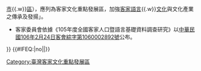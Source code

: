 {{Navbox
  |name       = 臺灣客家文化重點發展區
  |title      = [[臺灣客家文化重點發展區]]
  |image      = [[File:Taiwan Hakka.svg|250px|臺灣客家文化重點發展區]]
  |belowstyle = text-align: left; line-height:1.3em;
  |style      = 
  | listclass = hlist
  |group1     = [[桃園市]]
  | list1     = 
* [[新屋區]]
**  77%
* [[楊梅區]]
**  68%
* [[平鎮區]]
** 59%
* [[龍潭區 (台灣)|龍潭區]]
** 59%
* [[中壢區]]
** 57%
* [[觀音區]]
** 48%
* [[大溪區]]
** 34%
* [[大園區]]<sup>*</sup>
** 26%
  |group2     = [[新竹縣]]
  | list2     = 
* [[橫山鄉]]
** 94%
* [[北埔鄉]]
** 93%
* [[關西鎮_(台灣)|關西鎮]]
** 92%
* [[竹東鎮]]
** 90%
* [[峨眉鄉]]
** 89%
* [[新埔鎮]]
** 88%
* [[芎林鄉]]
** 88%
* [[寶山鄉_(台灣)|寶山鄉]]
** 82%
* [[湖口鄉]]
** 81%
* [[新豐鄉_(台灣)|新豐鄉]]
** 69%
* [[竹北市]]
** 55%
  |group3     = [[新竹市]]
  | list3     = 
* [[東區 (新竹市)|東　區]]
** 37%
* [[香山區]]<sup>*</sup>
** 27%
  |group4     = [[苗栗縣]]
  | list4     = 
* [[公館鄉_(臺灣)|公館鄉]]
** 91%
* [[頭屋鄉]]
** 89%
* [[三灣鄉_(台灣)|三灣鄉]]
** 88%
* [[大湖鄉_(台灣)|大湖鄉]]
** 88%
* [[銅鑼鄉]]
** 87%
* [[苗栗市]]
** 87%
* [[南庄鄉_(台灣)|南-{庄}-鄉]]
**  82%
* [[三義鄉_(台灣)|三義鄉]]
** 81%
* [[獅潭鄉]]
** 79%
* [[卓蘭鎮]]
** 79%
* [[頭份市]]
** 78%
* [[造橋鄉]]
** 77%
* [[西湖鄉_(台灣)|西湖鄉]]
** 76%
* [[泰安鄉]]
** 41%
* [[竹南鎮]]
** 38%
* [[通霄鎮]]
** 33%
* [[苑裡鎮]]<sup>*</sup>
** 30%
* [[後龍鎮_(台灣)|後龍鎮]]<sup>*</sup>
** 29%
  |group5     = [[臺中市]]
  | list5     = 
* [[東勢區]]
** 77%
* [[石岡區]]
** 46%
* [[新社區]]
** 45%
* [[和平區 (台灣)|和平區]]
** 34%
* [[豐原區]]<sup>*</sup>
** 27%
  |group6     = [[南投縣]]
  | list6     = 
* [[國姓鄉]]
** 58%
* [[水里鄉]]<sup>*</sup>
** 27%
  |group7     = [[雲林縣]]
  | list7     = 
* [[崙背鄉]]
** 39%
  |group8     = [[高雄市]]
  | list8     = 
* [[美濃區]]
** 87%
* [[杉林區]]
** 51%
* [[六龜區]]
** 44%
* [[甲仙區]]<sup>*</sup>
** 28%
  |group9     = [[屏東縣]]
  | list9     = 
* [[竹田鄉]]
** 71%
* [[麟洛鄉]]
** 68%
* [[內埔鄉]]
** 64%
* [[新埤鄉]]
** 54%
* [[萬巒鄉]]
** 49%
* [[長治鄉]]
** 43%
* [[高樹鄉]]
** 42%
* [[佳冬鄉]]
** 41%
  |group10    = [[臺東縣]]
  | list10    = 
* [[池上鄉]]
** 43%
* [[關山鎮]]
** 41%
* [[鹿野鄉]]
** 33%{{Nowrap end}}
  |group11    = [[花蓮縣]]
  | list11    = 
*[[鳳林鎮_(臺灣)|鳳林鎮]]
** 66%
* [[富里鄉]]
** 50%
* [[瑞穗鄉]]
** 42%
* [[玉里鎮]]
** 39%
* [[壽豐鄉]]
** 34%
* [[吉安鄉]]
** 33%
* [[花蓮市]]<sup>*</sup>
** 32%
* [[光復鄉]]<sup>*</sup>
** 30%
  |below      =註：
*括號內為當地客家人口佔總人口比例。帶*者，為加上區間估計的誤差值後仍能達三分之一以上的鄉鎮。
*[[中華民國]][[S:客家基本法|客家基本法]]第6條規定：「[[行政院客家委員會]]對於[[臺灣客家人|客家人口]]達三分之一以上之[[鄉 (中華民國)|鄉]]（[[鎮 (中華民國)|鎮]]{{.w}}[[縣轄市|市]]{{.w}}[[區 (中華民國)|區]]），應列為客家文化重點發展區，加強[[客家]][[臺灣客家語|語言]]{{.w}}[[客家文化|文化]]與文化產業之傳承及發揚」。
*客家委員會依據《105年度全國客家人口暨語言基礎資料調查研究》以[http://gazette.nat.gov.tw/EG_FileManager/eguploadpub/eg023039/ch02/type3/gov14/num2/Eg.htm 中華民國106年2月24日客會綜字第1060002892號]公布。
}}
<includeonly>{{#IFEQ:{{{cat}}}|no||[[Category:臺灣客家文化重點發展區]]}}</includeonly><noinclude>{{Documentation}}</noinclude>